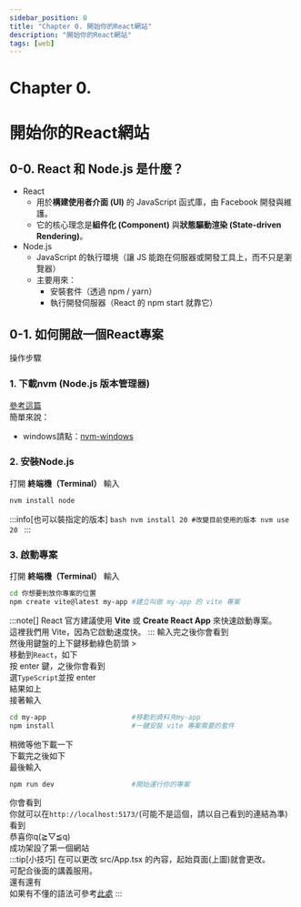 ```yaml
---
sidebar_position: 0
title: "Chapter 0. 開始你的React網站"
description: "開始你的React網站"
tags: [web]
---
```



<ImgBaseProvider base="/img/react_textbook_pic/Chapter0">

# <span class="chapter_title">Chapter 0. </span>
# <span class="chapter_subtitle"> 開始你的React網站 </span>

## 0-0. React 和 Node.js 是什麼？
- React 
    - 用於**構建使用者介面 (UI)** 的 JavaScript 函式庫，由 Facebook 開發與維護。  
    - 它的核心理念是**組件化 (Component)** 與**狀態驅動渲染 (State-driven Rendering)**。
- Node.js
    - JavaScript 的執行環境（讓 JS 能跑在伺服器或開發工具上，而不只是瀏覽器）
    - 主要用來：
        - 安裝套件（透過 npm / yarn）
        - 執行開發伺服器（React 的 npm start 就靠它） 

## 0-1. 如何開啟一個React專案
操作步驟
### 1. 下載nvm (Node.js 版本管理器)
[參考這篇](https://www.casper.tw/development/2022/01/10/install-nvm/)  
簡單來說：  
- windows請點：[nvm-windows](https://github.com/coreybutler/nvm-windows/releases/download/1.2.2/nvm-setup.exe)  
### 2. 安裝Node.js
打開 **終端機（Terminal）** 輸入   
```sh
nvm install node
```
:::info[也可以裝指定的版本]
    ```bash
    nvm install 20
    #改變目前使用的版本
    nvm use 20
    ```
:::
### 3. 啟動專案
打開 **終端機（Terminal）** 輸入  
```bash
cd 你想要到放你專案的位置
npm create vite@latest my-app #建立叫做 my-app 的 vite 專案
```
:::note[]
React 官方建議使用 **Vite** 或 **Create React App** 來快速啟動專案。  
這裡我們用 Vite，因為它啟動速度快。 
:::
輸入完之後你會看到  
<Img name="00-vite_start.png" />  
然後用鍵盤的上下鍵移動綠色箭頭 >  
移動到`React`，如下  
<Img name="01-move_to_React.png" />  
按 enter 鍵，之後你會看到  
<Img name="02-choosed_React.png" />  
選`TypeScript`並按 enter   
<Img name="03-finished.png" />  
結果如上  
接著輸入  
```sh
cd my-app                     #移動到資料夾my-app
npm install                   #一鍵安裝 vite 專案需要的套件
```
稍微等他下載一下  
<Img name="04-wait.png" />   
下載完之後如下  
<Img name="05-downloaded.png" />   
最後輸入 
```sh
npm run dev                   #開始運行你的專案
```
你會看到  
<Img name="06-builded.png" />   
你就可以在`http://localhost:5173/`(可能不是這個，請以自己看到的連結為準)  
看到  
<Img name="07-vite_firstpage.png" />   
恭喜你q(≧▽≦q)  
成功架設了第一個網站  
:::tip[小技巧]
在可以更改 src/App.tsx 的內容，起始頁面(上圖)就會更改。  
可配合後面的講義服用。  
還有還有  
如果有不懂的語法可參考[此處](https://developer.mozilla.org/zh-CN/search)
:::

</ImgBaseProvider>